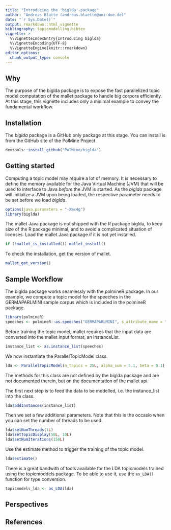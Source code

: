 ```yaml
---
title: "Introducing the 'biglda'-package"
author: "Andreas Blätte (andreas.blaette@uni-due.de)"
date: "`r Sys.Date()`"
output: rmarkdown::html_vignette
bibliography: topicmodelling.bibtex
vignette: >
  %\VignetteIndexEntry{Introducing biglda}
  %\VignetteEncoding{UTF-8}
  %\VignetteEngine{knitr::rmarkdown}
editor_options: 
  chunk_output_type: console
---
```


## Why

The purpose of the biglda package is to expose the fast parallelized topic model computation of the mallet package to handle big corpora efficiently. At this stage, this vignette includes only a minimal example to convey the fundamental workflow.


## Installation 

The *biglda* package is a GitHub only package at this stage. You can install is from the GitHub site of the PolMine Project

```r
devtools::install_github("PolMine/biglda")
```


## Getting started

Computing a topic model may require a lot of memory. It is necessary to define the memory available for the Java Virtual Machine (JVM) that will be used to interface to Java *before* the JVM is started. As the *biglda* package will initialize a JVM upon being loaded, the respective parameter needs to be set before we load *biglda*.

```r
options(java.parameters = "-Xmx4g")
library(biglda)
```

The mallet Java package is not shipped with the R package biglda, to keep size of the R package minimal, and to avoid a complicated situation of licenses. Load the mallet Java package if it is not yet installed.

```r
if (!mallet_is_installed()) mallet_install()
```

To check the installation, get the version of mallet.

```r
mallet_get_version()
```


## Sample Workflow

The biglda package works seamlessly with the polmineR package. In our example, we compute a topic model for the speeches in the GERMAPARLMINI sample corpus which is included in the polmineR package.

```r
library(polmineR)
speeches <- polmineR::as.speeches("GERMAPARLMINI", s_attribute_name = "speaker")
```

Before training the topic model, mallet requires that the input data are converted into the mallet input format, an InstanceList.

```r
instance_list <- as.instance_list(speeches)
```

We now instantiate the ParallelTopicModel class.

```r
lda <- ParallelTopicModel(n_topics = 25L, alpha_sum = 5.1, beta = 0.1)
```

The methods for this class are not defined by the biglda package and are not documented therein, but on the documentation of the mallet api.

The first next step is to feed the data to be modelled, i.e. the instance_list into the class. 

```r
lda$addInstances(instance_list)
```

Then we set a few additional parameters. Note that this is the occasio when you can set the number of threads to be used. 

```r
lda$setNumThreads(1L)
lda$setTopicDisplay(50L, 10L)
lda$setNumIterations(150L)
```

Use the estimate method to trigger the training of the topic model.

```r
lda$estimate()
```

There is a great bandwith of tools available for the LDA topicmodels trained using the topicmoddels package. To be able to use it, use the `as_LDA()` function for type conversion.

```r
topicmodels_lda <- as_LDA(lda)
```


## Perspectives



## References 

